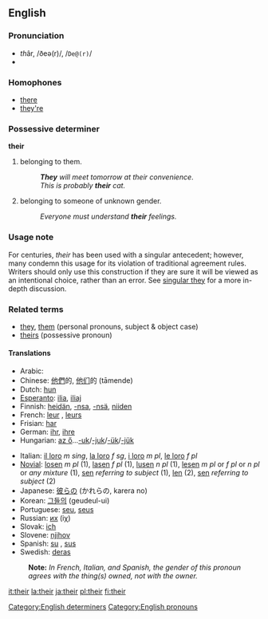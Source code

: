 ==English==

{{rank|my|were|are|37|their|one|so|me}}

===Pronunciation===
*<i>th</i>âr, /ðeə(r)/, /<tt>De@(r)</tt>/
*{{audio|en-us-their.ogg|Audio (US)}}

===Homophones===
*[[there]]
*[[they're]]

===Possessive determiner===
'''their'''

# belonging to them.
#:'''''They''' will meet tomorrow at their convenience''. 
#:''This is probably '''their''' cat.'' 
# belonging to someone of unknown gender.
#:''Everyone must understand '''their''' feelings.''

===Usage note===
For centuries, ''their'' has been used with a singular antecedent; however, many condemn this usage for its violation of traditional agreement rules.  Writers should only use this construction if they are sure it will be viewed as an intentional choice, rather than an error. See [[w:Singular_they|singular they]] for a more in-depth discussion.

===Related terms===
*[[they]], [[them]] (personal pronouns, subject & object case)
*[[theirs]] (possessive pronoun)

====Translations====
{{top}}
*Arabic: {{ARchar|[[لهم]]}} {{Unicode|(láhum)}}
*Chinese: [[他們]]的, [[他们]]的 (tāmende)
*Dutch: [[hun]]
*[[Esperanto]]: [[ilia]], [[iliaj]]
*Finnish: [[heidän]], [[-nsa]], [[-nsä]], [[niiden]]
*French: [[leur]] {{s}}, [[leurs]] {{p}}
*Frisian: [[har]]
*German: [[ihr]], [[ihre]]
*Hungarian: [[az ő]]...[[-uk]]/[[-juk]]/[[-ük]]/[[-jük]]
{{mid}}
*Italian: [[il loro]] ''m sing'', [[la loro]] ''f sg'', [[i loro]] ''m pl'', [[le loro]] ''f pl''
*[[Novial]]: [[losen]] ''m pl'' (1), [[lasen]] ''f pl'' (1), [[lusen]] ''n pl '' (1), [[lesen]] ''m pl'' or ''f pl'' or ''n pl'' or ''any mixture'' (1), [[sen]] ''referring to subject'' (1), [[len]] (2), [[sen]] ''referring to subject'' (2) 
*Japanese: [[彼ら]]の (かれらの, karera no)
*Korean: [[그들의]] (geudeul-ui)
*Portuguese: [[seu]], [[seus]]
*Russian: [[их]] (iχ)
*Slovak: [[ich#Slovak|ich]]
*Slovene: [[njihov]]
*Spanish: [[su]] {{s}}, [[sus]] {{p}}
*Swedish: [[deras]]
{{bottom}}
:'''Note:''' ''In French, Italian, and Spanish, the gender of this pronoun agrees with the thing(s) owned, not with the owner.''

[[Category:English determiners]]
[[Category:English pronouns]]

[[it:their]]
[[la:their]]
[[ja:their]]
[[pl:their]]
[[fi:their]]